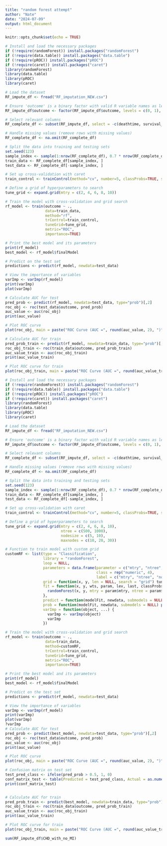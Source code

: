 ```yaml
---
title: "random forest attempt"
author: "Nate"
date: "2024-07-09"
output: html_document
---
```


```r
knitr::opts_chunk$set(echo = TRUE)
```

```r
# Install and load the necessary packages
if (!require(randomForest)) install.packages("randomForest")
if (!require(data.table)) install.packages("data.table")
if (!require(pROC)) install.packages("pROC")
if (!require(caret)) install.packages("caret")
library(randomForest)
library(data.table)
library(pROC)
library(caret)

# Load the dataset
RF_impute_df <- fread("RF_imputation_NEW.csv")

# Ensure 'outcome' is a binary factor with valid R variable names as levels
RF_impute_df$outcome <- factor(RF_impute_df$outcome, levels = c(0, 1), labels = c("Class0", "Class1"))

# Select relevant columns
RF_complete_df <- subset(RF_impute_df, select = -c(deathtime, survival_time, LOS, Unnamed_0, V1, admittime, ID, group, tLOS, subject_id))

# Handle missing values (remove rows with missing values)
RF_complete_df <- na.omit(RF_complete_df)

# Split the data into training and testing sets
set.seed(123)
sample_index <- sample(1:nrow(RF_complete_df), 0.7 * nrow(RF_complete_df))
train_data <- RF_complete_df[sample_index, ]
test_data <- RF_complete_df[-sample_index, ]

# Set up cross-validation with caret
train_control <- trainControl(method="cv", number=5, classProbs=TRUE, summaryFunction=twoClassSummary)

# Define a grid of hyperparameters to search
tune_grid <- expand.grid(mtry = c(2, 4, 6, 8, 10))

# Train the model with cross-validation and grid search
rf_model <- train(outcome ~ ., 
                  data=train_data, 
                  method="rf", 
                  trControl=train_control,
                  tuneGrid=tune_grid,
                  metric="ROC",
                  importance=TRUE)

# Print the best model and its parameters
print(rf_model)
best_model <- rf_model$finalModel

# Predict on the test set
predictions <- predict(rf_model, newdata=test_data)

# View the importance of variables
varImp <- varImp(rf_model)
print(varImp)
plot(varImp)

# Calculate AUC for test
pred_prob <- predict(rf_model, newdata=test_data, type="prob")[,2]
roc_obj <- roc(test_data$outcome, pred_prob)
auc_value <- auc(roc_obj)
print(auc_value)

# Plot ROC curve
plot(roc_obj, main = paste("ROC Curve (AUC =", round(auc_value, 2), ")"))

# Calculate AUC for train
pred_prob_train <- predict(rf_model, newdata=train_data, type="prob")[,2]
roc_obj_train <- roc(train_data$outcome, pred_prob_train)
auc_value_train <- auc(roc_obj_train)
print(auc_value_train)

# Plot ROC curve for train
plot(roc_obj_train, main = paste("ROC Curve (AUC =", round(auc_value_train, 2), ")"))

```
```r
# Install and load the necessary packages
if (!require(randomForest)) install.packages("randomForest")
if (!require(data.table)) install.packages("data.table")
if (!require(pROC)) install.packages("pROC")
if (!require(caret)) install.packages("caret")
library(randomForest)
library(data.table)
library(pROC)
library(caret)

# Load the dataset
RF_impute_df <- fread("RF_imputation_NEW.csv")

# Ensure 'outcome' is a binary factor with valid R variable names as levels
RF_impute_df$outcome <- factor(RF_impute_df$outcome, levels = c(0, 1), labels = c("Class0", "Class1"))

# Select relevant columns
RF_complete_df <- subset(RF_impute_df, select = -c(deathtime, survival_time, LOS, Unnamed_0, V1, admittime, ID, group, tLOS, subject_id))

# Handle missing values (remove rows with missing values)
RF_complete_df <- na.omit(RF_complete_df)

# Split the data into training and testing sets
set.seed(123)
sample_index <- sample(1:nrow(RF_complete_df), 0.7 * nrow(RF_complete_df))
train_data <- RF_complete_df[sample_index, ]
test_data <- RF_complete_df[-sample_index, ]

# Set up cross-validation with caret
train_control <- trainControl(method="cv", number=5, classProbs=TRUE, summaryFunction=twoClassSummary)

# Define a grid of hyperparameters to search
tune_grid <- expand.grid(mtry = c(2, 4, 6, 8, 10),
                         ntree = c(500, 1000),
                         nodesize = c(5, 10),
                         maxnodes = c(10, 20, 30))

# Function to train model with custom grid
customRF <- list(type = "Classification", 
                 library = "randomForest", 
                 loop = NULL, 
                 parameters = data.frame(parameter = c("mtry", "ntree", "nodesize", "maxnodes"), 
                                         class = rep("numeric", 4), 
                                         label = c("mtry", "ntree", "nodesize", "maxnodes")), 
                 grid = function(x, y, len = NULL, search = "grid") tune_grid,
                 fit = function(x, y, wts, param, lev, last, classProbs, ...) {
                   randomForest(x, y, mtry = param$mtry, ntree = param$ntree, nodesize = param$nodesize, maxnodes = param$maxnodes, ...)
                 },
                 predict = function(modelFit, newdata, submodels = NULL) predict(modelFit, newdata),
                 prob = function(modelFit, newdata, submodels = NULL) predict(modelFit, newdata, type = "prob"),
                 varImp = function(object, ...) {
                   varImp <- varImp(object)
                   varImp
                 })

# Train the model with cross-validation and grid search
rf_model <- train(outcome ~ ., 
                  data=train_data, 
                  method=customRF, 
                  trControl=train_control,
                  tuneGrid=tune_grid,
                  metric="ROC",
                  importance=TRUE)

# Print the best model and its parameters
print(rf_model)
best_model <- rf_model$finalModel

# Predict on the test set
predictions <- predict(rf_model, newdata=test_data)

# View the importance of variables
varImp <- varImp(rf_model)
print(varImp)
plot(varImp)
?varImp
# Calculate AUC for test
pred_prob <- predict(best_model, newdata=test_data, type="prob")[,2]
roc_obj <- roc(test_data$outcome, pred_prob)
auc_value <- auc(roc_obj)
print(auc_value)

# Plot ROC curve
plot(roc_obj, main = paste("ROC Curve (AUC =", round(auc_value, 2), ")"))

# Confusion matrix on test set
test_pred_class <- ifelse(pred_prob > 0.5, 1, 0)
conf_matrix_test <- table(Predicted = test_pred_class, Actual = as.numeric(test_data$outcome) - 1)
print(conf_matrix_test)


# Calculate AUC for train
pred_prob_train <- predict(best_model, newdata=train_data, type="prob")[,2]
roc_obj_train <- roc(train_data$outcome, pred_prob_train)
auc_value_train <- auc(roc_obj_train)
print(auc_value_train)

# Plot ROC curve for train
plot(roc_obj_train, main = paste("ROC Curve (AUC =", round(auc_value_train, 2), ")"))

sum(RF_impute_df$CHD_with_no_MI)
```


